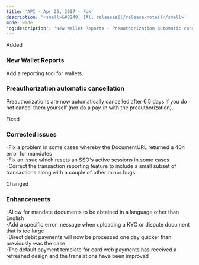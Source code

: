 ```yaml
---
title: 'API - Apr 25, 2017 - Fox'  
description: '<small>&#8249; [All releases](/release-notes)</small>'  
mode: wide  
'og:description': 'New Wallet Reports - Preauthorization automatic cancellation - Corrected issues - Enhancements'  
---
```

  
  <div class="pill pill-green">Added</div> 
  
### New Wallet Reports  

Add a reporting tool for wallets. 
  
### Preauthorization automatic cancellation  

Preauthorizations are now automatically cancelled after 6.5 days if you do not cancel them yourself (nor do a pay-in with the preauthorization).  
  <div class="pill pill-orange">Fixed</div> 
  
### Corrected issues  
-Fix a problem in some cases whereby the DocumentURL returned a 404 error for mandates  
-Fix an issue which resets an SSO's active sessions in some cases  
-Correct the transaction reporting feature to include a small subset of transactions along with a couple of other minor bugs  
  <div class="pill pill-blue">Changed</div> 
  
### Enhancements  
-Allow for mandate documents to be obtained in a language other than English  
-Add a specific error message when uploading a KYC or dispute document that is too large  
-Direct debit payments will now be processed one day quicker than previously was the case  
-The default payment template for card web payments has received a refreshed design and the translations have been improved